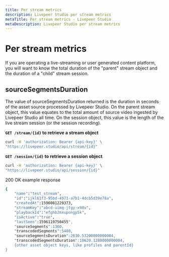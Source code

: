 ```yaml
---
title: Per stream metrics
description: Livepeer Studio per stream metrics
metaTitle: Per stream metrics - Livepeer Studio
metaDescription: Livepeer Studio per stream metrics
---
```


# Per stream metrics

If you are operating a live-streaming or user generated content platform, you
will want to know the total duration of the "parent" stream object and the
duration of a "child" stream session.

## sourceSegmentsDuration

The value of sourceSegmentsDuration returned is the duration in seconds of the
asset source processed by Livepeer Studio. On the parent stream object, this value
equates to the total amount of source video ingested by Livepeer Studio all time.
On the session object, this value is the length of the live stream session (or
the session recording).

**`GET /stream/{id}` to retrieve a stream object**

```bash
curl -H 'authorization: Bearer {api-key}' \
"https://livepeer.studio/api/stream/{id}"
```

**`GET /session/{id}` to retrieve a session object**

```bash
curl -H 'authorization: Bearer {api-key}' \
"https://livepeer.studio/api/session/{id}"
```

200 OK example response

```bash
{
    "name":"test_stream",
    "id":"ijkl61f3-95bd-4971-a7b1-4dcb5d39e78a",
    "createdAt":1596081229373,
    "streamKey":"abcd-uimq-jtgy-x98v",
    "playbackId":"efghb2mxupongp5k",
    "isActive":"true",
    "lastSeen":1596119750455",
    "sourceSegments":1360,
    "transcodedSegments":5480,
    "sourceSegmentsDuration":2630.53200000000004,
    "transcodedSegmentsDuration":10620.1280000000004,
    {other asset object keys, like profiles and parentId}
}
```
